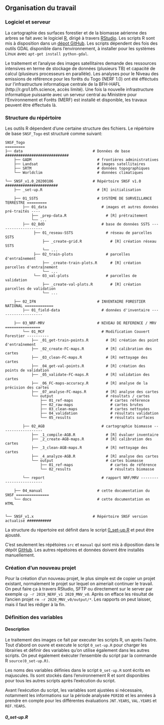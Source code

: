 
## Organisation du travail {#SNSF-organisation}

### Logiciel et serveur

La cartographie des surfaces forestier et de la biomasse aérienne des arbres se fait avec le logiciel [R](https://www.r-project.org), dirigé à travers [RStudio](https://rstudio.com). Les scripts R sont mis à disposition dans un [dépot GitHub](https://github.com/ogardi/NERF-Togo). Les scripts dépendent des fois des outils GDAL disponible dans l'environnement, à installer pour les systèmes Linux avec `apt-get install python-gdal`.

Le traitement et l'analyse des images satellitaires demande des ressources intensives en terme de stockage de données (plusieurs TB) et capacité de calcul (plusieurs processeurs en parallèle). Les analyses pour le Niveau des emissions de référence pour les forêts du Togo (NERF 1.0) ont été éfféctués sur l'infrastructure informatique centrale de la BFH-HAFL (http://r.gro1.bfh.science, accès limité). Une fois la nouvelle infrastructure informatique puissante avec un serveur central au Ministère pour l'Environnement et Forêts (MERF) est  installé et disponible, les travaux peuvent être éffectués là. 

### Structure du répértoire

Les outils R dépendent d'une certaine structure des fichiers. Le répértoire de base `SNSF_Togo` est structuré comme suivant: 

```
SNSF_Togo
=========
├── data                                # Données de base #############################
    ├── GADM                              # frontières administratives
    ├── Landsat                           # images satellitaires
    ├── SRTM                              # données topographiques
    └── Worldclim                         # données climatiques
    
└── SNSF_v1.0_20200106                  # Répértoire SNSF v1.0 ########################
    ├── _set-up.R                         # [R] initialisation
    
    ├── 01_SSTS                           # SYSTÈME DE SURVEILLANCE TERRESTRE =========
        ├── 01_data                         # images et autres données pré-traités ----
            ├── _prep-data.R                  # [R] prétraitement
            └── ...
        ├── 02_BdD                          # base de données SSTS --------------------
             ├── 01_reseau-SSTS               # réseau de parcelles SSTS
                 ├── _create-grid.R             # [R] création réseau SSTS    
                 └── ...
             ├── 02_train-plots               # parcelles d'entraînement 
                 ├── _create-train-plots.R      # [R] création parcelles d'entraînement                                
                 └── ...             
             └── 03_val-plots                 # parcelles de validation
                 ├── _create-val-plots.R        # [R] création parcelles de validation  
                 └── ... 
        
    ├── 02_IFN                            # INVENTAIRE FORESTIER NATIONAL =============
        ├── 01_field-data                   # données d'inventaire --------------------
    
    ├── 03_NRF-MRV                        # NIVEAU DE REFERENCE / MRV  ================
        └── 01_MCF                          # Modification Couvert Forestier ----------
            ├── _01_get-train-points.R        # [R] création des point d'entraînement
            ├── _02_create-FC-maps.R          # [R] calibration des cartes
            ├── _03_clean-FC-maps.R           # [R] nettoyage des cartes
            ├── _04_get-val-points.R          # [R] création des points de validation
            ├── _05_validate-FC-maps.R        # [R] validation des cartes
            ├── _06_FC-maps-accuracy.R        # [R] analyse de la précision des cartes
            ├── _07_analyse-FC-maps.R         # [R] analyse des cartes 
            └── output                        # résultats / cartes
                ├── 01_ref-maps                 # cartes référence
                ├── 02_raw-maps                 # cartes brutes
                ├── 03_clean-maps               # cartes nettoyées
                ├── 04_validation               # résultats validation
                └── 05_results                  # résultats surfaces
        
        ├── 02_AGB                          # cartographie biomasse -------------------
            ├── _1_compile-AGB.R              # [R] évaluer inventaire
            ├── _2_create-AGB-maps.R          # [R] calibration des cartes
            ├── _3_clean-AGB-maps.R           # [R] nettoyage des cartes
            ├── _4_analyze-AGB.R              # [R] analyse des cartes
            └── output                        # cartes biomasse
                ├── 01_ref-maps                 # cartes de référence
                └── 02_results                  # résultats biomasse
        
        └── report                          # rapport NRF/MRV -------------------------
        
    ├── 04_manual                         # cette documentation du SNSF ===============
    └── docs                              # cette documentation en HTML
    
    
└── SNSF_v1.x                           # Répértoire SNSF version actualisé ###########
```

<!-- old structure
```
NRF_Togo

├── data                                    # Données de base ########################
    ├── GADM                                  # frontières administratives
    ├── IFN                                   # inventaire forestier national
    ├── Landsat                               # images satellitaires
    ├── SRTM                                  # données topographiques
    └── Worldclim                             # données climatiques
    
└── NRF_v1.0                                # Répétoire projet NRF v1.0 #############
    ├── input                                 # données spécifiques du projet
        ├── 1_images                            # images pre-traités                              
        ├── 2_train-plots                       # données d'entraînement                       
        └── 3_val-plots                         # données de validation
    ├── src                                   # scripts R ----------------------------
        ├── 0_set-up.R                          # initialisation
        ├── 1_prepare-images.R                  # préparation des images  
        ├── AGB                                 # cartographie biomasse
            ├── 2_compile-IFN.R                   # évaluer inventaire
            ├── 3_create-AGB-maps.R               # calibration des cartes
            ├── 4_clean-AGB-maps.R                # nettoyage des cartes
            └── 5_analyze-AGB.R                   # analyse des cartes
        └── FCC                                 # cartographie surfaces forestiers
            ├── 2_create-train-points.R           # création des point d'entraînement
            ├── 3_create-fc-maps.R                # calibration des cartes
            ├── 4_clean-fc-maps.R                 # nettoyage des cartes
            ├── 5_create-val-points.R             # création des points de validation
            ├── 6_validate-fc-maps.R              # validation des cartes
            ├── 7_fc-maps-accuracy.R              # analyse de la précision des cartes
            └── 8_analyse-fc-maps.R               # analyse des cartes  
    ├── output                                # résultats / cartes -------------------
        ├── 1_forest-cover                      # cartes surfaces forestiers
            ├── 1_ref-maps                        # cartes référence
            ├── 2_raw-maps                        # cartes brutes
            ├── 3_clean-maps                      # cartes nettoyées
            ├── 4_validation                      # résultats validation
            └── 5_results                         # résultats surfaces
        └── 2_biomass                           # cartes biomasse
            ├── 1_ref-maps                        # cartes de référence
            └── 5_results                         # résultats biomasse
    ├── report                                # rapport des résultats ----------------
    └── manuel                                # cette documentation ------------------
    
└── NRF_v1.x                                # Un autre répétoire projet #########
```
-->

La structure du répertoire est définit dans le script [0_set-up.R](#NRF-set-up.R) et peut être ajousté.

C'est seulement les répétoires `src` et `manual` qui sont mis à diposition dans le dépôt [GitHub](https://github.com/ogardi/NERF-Togo). Les autres répétoires et données doivent être installés manuellement.

### Création d'un nouveau projet

Pour la création d'un nouveau projet, le plus simple est de copier un projet existant, normalement le projet sur lequel on aimeriait continuer le travail. On peut faire ça à travers RStudio, SFTP ou directement sur le server par exemple `cp -r 2019_NERF_v1 2020_MNV_v0`. Après on efface les résultat de l'ancien projet `rm -r 2020_MNV_v0/output/*`. Les rapports on peut laisser, mais il faut les rédiger à la fin.

### Définition des variables {#NRF-set-up.R}

#### Description {-}

Le traitement des images ce fait par executer les scripts R, un après l'autre. Tout d'abord on ouvre et execute le script `0_set-up.R` pour charger les librairies et définir des variables qu'on utilise également dans les autres scripts. On peut également éxécuter l'ensemble du script par la commande R `source(0_set-up.R)`.

Les noms des variables définies dans le script `0_set-up.R` sont écrits en majuscules. Ils sont stockés dans l'environnement R et sont disponibles pour tous les autres scripts après l'exécution du script.

Avant l'exécution du script, les variables sont ajustées si nécessaire, notamment les informations sur la période analysée `PERIOD` et les années à prendre en compte pour les différentes évaluations `JNT.YEARS`, `VAL.YEARS` et `REF.YEARS`.

#### *0_set-up.R* {-}

```r
```

